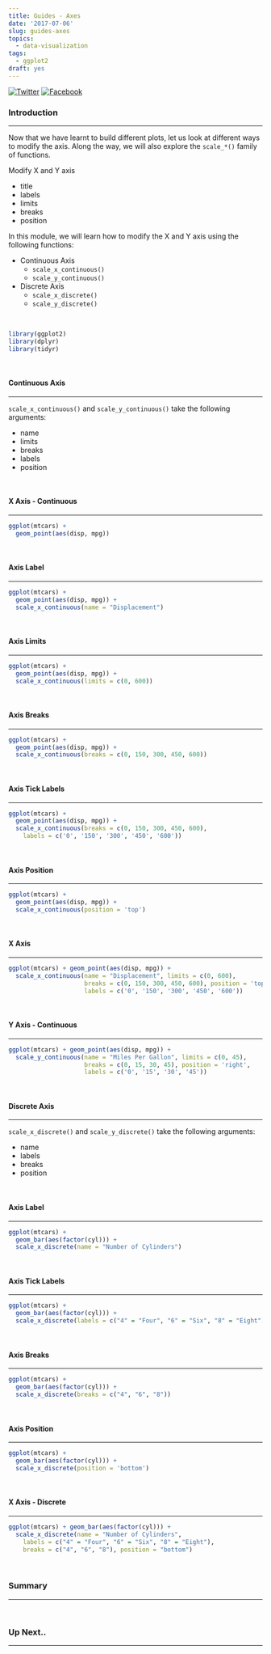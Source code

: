 ```yaml
---
title: Guides - Axes
date: '2017-07-06'
slug: guides-axes
topics:
  - data-visualization
tags:
  - ggplot2
draft: yes
---
```


[![Twitter](http://i.imgur.com/tXSoThF.png)](https://twitter.com/login?redirect_after_login=%2Fhome%3Fstatus)
[![Facebook](http://i.imgur.com/P3YfQoD.png)](https://www.facebook.com/sharer/sharer.php?u=)

### Introduction

<hr>

Now that we have learnt to build different plots, let us look at different ways to modify the axis. Along the way, we will also explore the `scale_*()` family of functions.

Modify X and Y axis

- title
- labels
- limits
- breaks
- position

In this module, we will learn how to modify the X and Y axis using the following functions:

- Continuous Axis
    - `scale_x_continuous()`
    - `scale_y_continuous()`

- Discrete Axis
    - `scale_x_discrete()`
    - `scale_y_discrete()`

<br>

```r
library(ggplot2)
library(dplyr)
library(tidyr)
```

<br>

#### Continuous Axis

<hr>

`scale_x_continuous()` and `scale_y_continuous()` take the following arguments:

- name
- limits
- breaks
- labels
- position

<br>

#### X Axis - Continuous

<hr>

```r
ggplot(mtcars) +
  geom_point(aes(disp, mpg))
```

<br>

#### Axis Label

<hr>

```r
ggplot(mtcars) +
  geom_point(aes(disp, mpg)) +
  scale_x_continuous(name = "Displacement")
```

<br>

#### Axis Limits

<hr>

```r
ggplot(mtcars) +
  geom_point(aes(disp, mpg)) +
  scale_x_continuous(limits = c(0, 600))
```

<br>

#### Axis Breaks

<hr>

```r
ggplot(mtcars) +
  geom_point(aes(disp, mpg)) +
  scale_x_continuous(breaks = c(0, 150, 300, 450, 600))
```

<br>

#### Axis Tick Labels

<hr>

```r
ggplot(mtcars) +
  geom_point(aes(disp, mpg)) +
  scale_x_continuous(breaks = c(0, 150, 300, 450, 600),
    labels = c('0', '150', '300', '450', '600'))
```

<br>

#### Axis Position

<hr>

```r
ggplot(mtcars) +
  geom_point(aes(disp, mpg)) +
  scale_x_continuous(position = 'top')
```

<br>

#### X Axis 

<hr>

```r
ggplot(mtcars) + geom_point(aes(disp, mpg)) +
  scale_x_continuous(name = "Displacement", limits = c(0, 600),
                     breaks = c(0, 150, 300, 450, 600), position = 'top',
                     labels = c('0', '150', '300', '450', '600'))
```

<br>

#### Y Axis - Continuous

<hr>

```r
ggplot(mtcars) + geom_point(aes(disp, mpg)) +
  scale_y_continuous(name = "Miles Per Gallon", limits = c(0, 45),
                     breaks = c(0, 15, 30, 45), position = 'right',
                     labels = c('0', '15', '30', '45'))
```

<br>

#### Discrete Axis

<hr>

`scale_x_discrete()` and `scale_y_discrete()` take the following arguments:

- name
- labels
- breaks
- position

<br>

#### Axis Label

<hr>

```r
ggplot(mtcars) +
  geom_bar(aes(factor(cyl))) +
  scale_x_discrete(name = "Number of Cylinders")
```

<br>

#### Axis Tick Labels

<hr>

```r
ggplot(mtcars) +
  geom_bar(aes(factor(cyl))) +
  scale_x_discrete(labels = c("4" = "Four", "6" = "Six", "8" = "Eight"))
```

<br>

#### Axis Breaks

<hr>

```r
ggplot(mtcars) +
  geom_bar(aes(factor(cyl))) +
  scale_x_discrete(breaks = c("4", "6", "8"))
```

<br>

#### Axis Position

<hr>

```r
ggplot(mtcars) +
  geom_bar(aes(factor(cyl))) +
  scale_x_discrete(position = 'bottom')
```

<br>

#### X Axis - Discrete 

<hr>

```r
ggplot(mtcars) + geom_bar(aes(factor(cyl))) +
  scale_x_discrete(name = "Number of Cylinders",
    labels = c("4" = "Four", "6" = "Six", "8" = "Eight"),
    breaks = c("4", "6", "8"), position = "bottom")
```

<br>

### Summary

<hr>

<br>

### Up Next..

<hr>

<br>